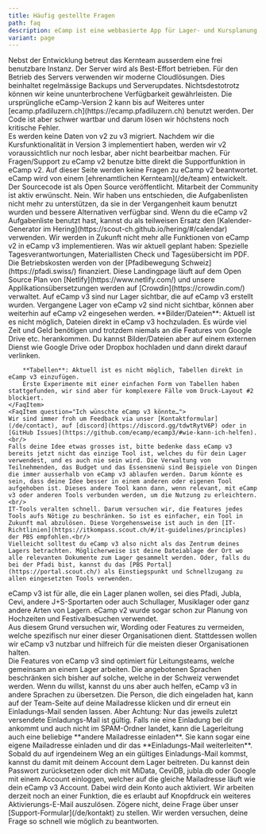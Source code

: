```yaml
---
title: Häufig gestellte Fragen
path: faq
description: eCamp ist eine webbasierte App für Lager- und Kursplanung. Die Anwendung ist spezialisiert für Lager und Kurse von Jugendverbänden und für J+S-Angebote in der Sportart Lagersport/Trekking. Die Benutzung steht aber allen Interessierten offen, egal ob Jugendverband, Schullager oder andere Sportarten.
variant: page
---
```



<FaqSection title="Fragen & Antworten">
    <FaqItem question="Wie sicher sind meine Daten bei eCamp?">
        Nebst der Entwicklung betreut das Kernteam ausserdem eine frei benutzbare
        Instanz. Der Server wird als Best-Effort betrieben. Für den Betrieb des Servers verwenden wir moderne Cloudlösungen.
        Dies beinhaltet regelmässige Backups und Serverupdates. Nichtsdestotrotz
        können wir keine ununterbrochene Verfügbarkeit gewährleisten.
    </FaqItem>
    <FaqItem question="Was passiert mit eCamp v2?">
        Die ursprüngliche eCamp-Version 2 kann bis auf Weiteres unter [ecamp.pfadiluzern.ch](https://ecamp.pfadiluzern.ch) benutzt werden.
        Der Code ist aber schwer wartbar und darum lösen wir höchstens noch kritische Fehler.<br/>
        Es werden keine Daten von v2 zu v3 migriert. Nachdem wir die Kursfunktionalität in Version 3
        implementiert haben, werden wir v2 voraussichtlich nur noch lesbar, aber nicht bearbeitbar machen.
    </FaqItem>
    <FaqItem question="Ich habe eine Frage zu eCamp v2">
        Für Fragen/Support zu eCamp v2 benutze bitte direkt die Supportfunktion in
        eCamp v2. Auf dieser Seite werden keine Fragen zu eCamp v2 beantwortet.
    </FaqItem>
    <FaqItem question="Wer steht hinter eCamp?">
        eCamp wird von einem [ehrenamtlichen Kernteam](/de/team) entwickelt. Der Sourcecode ist
        als Open Source veröffentlicht. Mitarbeit der Community ist aktiv erwünscht.
    </FaqItem>
    <FaqItem question="Kann ich Aufgaben/Todos im eCamp erfassen?">
        Nein. Wir haben uns entschieden, die Aufgabenlisten nicht mehr zu unterstützen, da sie in der
        Vergangenheit kaum benutzt wurden und bessere Alternativen verfügbar sind. Wenn du die eCamp v2 Aufgabenliste benutzt
        hast, kannst du als teilweisen Ersatz den [Kalender-Generator im Hering](https://scout-ch.github.io/hering/#/calendar) verwenden.
    </FaqItem>
    <FaqItem question="Ich vermisse die Funktion…">
        Wir werden in Zukunft nicht mehr alle Funktionen von eCamp v2 in eCamp v3 implementieren. Was wir aktuell
        geplant haben: Spezielle Tagesverantwortungen, Materiallisten Check und Tagesübersicht im PDF.
    </FaqItem>
    <FaqItem question="Unterstützt euch jemand finanziell?">
        Die Betriebskosten werden von der [Pfadibewegung Schweiz](https://pfadi.swiss/) finanziert.
        Diese Landingpage läuft auf dem Open Source Plan von [Netlify](https://www.netlify.com/) und
        unsere Applikationsübersetzungen werden auf [Crowdin](https://crowdin.com/) verwaltet.
    </FaqItem>
    <FaqItem question="Sind vergangene Lager auch sichtbar auf eCamp v3?">
        Auf eCamp v3 sind nur Lager sichtbar, die auf eCamp v3 erstellt wurden.
        Vergangene Lager von eCamp v2 sind nicht sichtbar, können aber weiterhin auf eCamp v2 eingesehen werden.
    </FaqItem>
    <FaqItem question="Wie kann ich Bilder/Dateien oder Tabellen einfügen?">
        **Bilder/Dateien**: Aktuell ist es nicht möglich, Dateien direkt in eCamp v3 hochzuladen.
        Es würde viel Zeit und Geld benötigen und trotzdem niemals an die Features von Google Drive etc. herankommen.
        Du kannst Bilder/Dateien aber auf einem externen Dienst wie Google Drive oder Dropbox hochladen und dann direkt darauf verlinken.

        **Tabellen**: Aktuell ist es nicht möglich, Tabellen direkt in eCamp v3 einzufügen.
        Erste Experimente mit einer einfachen Form von Tabellen haben stattgefunden, wir sind aber für komplexere Fälle vom Druck-Layout #2 blockiert.
    </FaqItem>
    <FaqItem question="Ich wünschte eCamp v3 könnte…">
    Wir sind immer froh um Feedback via unser [Kontaktformular](/de/contact), auf [discord](https://discord.gg/tdwtRytV6P) oder in [GitHub Issues](https://github.com/ecamp/ecamp3/#wie-kann-ich-helfen).<br/>
    Falls deine Idee etwas grosses ist, bitte bedenke dass eCamp v3 bereits jetzt nicht das einzige Tool ist, welches du für dein Lager verwendest, und es auch nie sein wird. Die Verwaltung von Teilnehmenden, das Budget und das Essensmenü sind Beispiele von Dingen die immer ausserhalb von eCamp v3 ablaufen werden. Darum könnte es sein, dass deine Idee besser in einem anderen oder eigenen Tool aufgehoben ist. Dieses andere Tool kann dann, wenn relevant, mit eCamp v3 oder anderen Tools verbunden werden, um die Nutzung zu erleichtern.<br/>
    IT-Tools veralten schnell. Darum versuchen wir, die Features jedes Tools aufs Nötige zu beschränken. So ist es einfacher, ein Tool in Zukunft mal abzulösen. Diese Vorgehensweise ist auch in den [IT-Richtlinien](https://itkompass.scout.ch/#/it-guidelines/principles) der PBS empfohlen.<br/>
    Vielleicht solltest du eCamp v3 also nicht als das Zentrum deines Lagers betrachten. Möglicherweise ist deine Dateiablage der Ort wo alle relevanten Dokumente zum Lager gesammelt werden. Oder, falls du bei der Pfadi bist, kannst du das [PBS Portal](https://portal.scout.ch/) als Einstiegspunkt und Schnellzugang zu allen eingesetzten Tools verwenden.
</FaqItem>
<FaqItem question="Für wen ist eCamp v3 gedacht?">
    eCamp v3 ist für alle, die ein Lager planen wollen, sei dies Pfadi, Jubla, Cevi, andere J+S-Sportarten oder auch Schullager, Musiklager oder ganz andere Arten von Lagern. eCamp v2 wurde sogar schon zur Planung von Hochzeiten und Festivalbesuchen verwendet.<br/>
    Aus diesem Grund versuchen wir, Wording oder Features zu vermeiden, welche spezifisch nur einer dieser Organisationen dient. Stattdessen wollen wir eCamp v3 nutzbar und hilfreich für die meisten dieser Organisationen halten.<br/>
    Die Features von eCamp v3 sind optimiert für Leitungsteams, welche gemeinsam an einem Lager arbeiten. Die angebotenen Sprachen beschränken sich bisher auf solche, welche in der Schweiz verwendet werden. Wenn du willst, kannst du uns aber auch helfen, eCamp v3 in andere Sprachen zu übersetzen.
</FaqItem>
    <FaqItem question="Ich habe kein Lagereinladungs-E-Mail bekommen. Was kann ich tun?">
        Die Person, die dich eingeladen hat, kann auf der Team-Seite auf deine Mailadresse klicken und dir erneut ein Einladungs-Mail senden lassen.
        Aber Achtung: Nur das jeweils zuletzt versendete Einladungs-Mail ist gültig.
        Falls nie eine Einladung bei dir ankommt und auch nicht im SPAM-Ordner landet, kann die Lagerleitung auch eine beliebige **andere Mailadresse einladen**.
        Sie kann sogar eine eigene Mailadresse einladen und dir das **Einladungs-Mail weiterleiten**.
        Sobald du auf irgendeinem Weg an ein gültiges Einladungs-Mail kommst, kannst du damit mit deinem Account dem Lager beitreten.
    </FaqItem>
    <FaqItem question="Ich habe kein Aktivierungs-E-Mail bekommen. Was kann ich tun?">
        Du kannst dein Passwort zurücksetzen oder dich mit MiData, CeviDB, jubla.db oder Google mit einem Account einloggen, welcher auf die gleiche Mailadresse läuft wie dein eCamp v3 Account.
        Dabei wird dein Konto auch aktiviert.
        Wir arbeiten derzeit noch an einer Funktion, die es erlaubt auf Knopfdruck ein weiteres Aktivierungs-E-Mail auszulösen.
    </FaqItem>
    <FaqItem question="Meine Frage ist hier nicht beantwortet, wo kann ich meine Frage stellen?">
        Zögere nicht, deine Frage über unser [Support-Formular](/de/kontakt) zu stellen.
        Wir werden versuchen, deine Frage so schnell wie möglich zu beantworten.
    </FaqItem>
</FaqSection>
